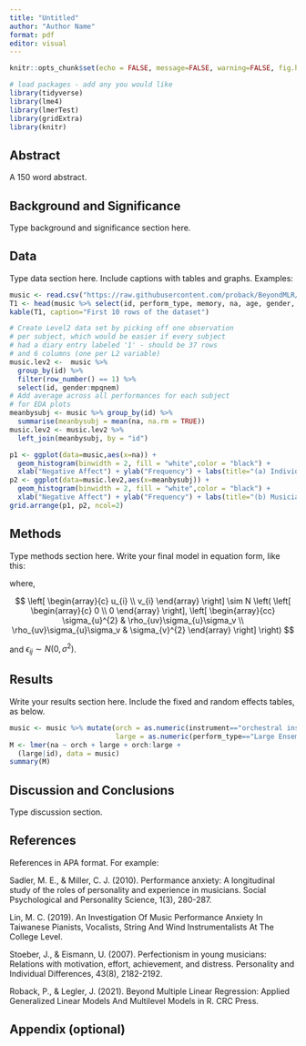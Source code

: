 ```yaml
---
title: "Untitled"
author: "Author Name"
format: pdf
editor: visual
---
```


```r
knitr::opts_chunk$set(echo = FALSE, message=FALSE, warning=FALSE, fig.height=4, fig.width=10)
```

```r
# load packages - add any you would like
library(tidyverse)
library(lme4)
library(lmerTest)
library(gridExtra)
library(knitr)
```

## Abstract

A 150 word abstract.

\newpage

## Background and Significance

Type background and significance section here.

## Data

Type data section here. Include captions with tables and graphs. Examples:

```r
music <- read.csv("https://raw.githubusercontent.com/proback/BeyondMLR/master/data/musicdata.csv")
T1 <- head(music %>% select(id, perform_type, memory, na, age, gender, instrument, years_study, mpqpem, mpqnem, mpqab ),10)       
kable(T1, caption="First 10 rows of the dataset")
```

```r
# Create Level2 data set by picking off one observation 
# per subject, which would be easier if every subject 
# had a diary entry labeled '1' - should be 37 rows 
# and 6 columns (one per L2 variable)
music.lev2 <-  music %>%
  group_by(id) %>%
  filter(row_number() == 1) %>%
  select(id, gender:mpqnem)
# Add average across all performances for each subject 
# for EDA plots
meanbysubj <- music %>% group_by(id) %>%
  summarise(meanbysubj = mean(na, na.rm = TRUE))
music.lev2 <- music.lev2 %>%
  left_join(meanbysubj, by = "id")

p1 <- ggplot(data=music,aes(x=na)) + 
  geom_histogram(binwidth = 2, fill = "white",color = "black") + 
  xlab("Negative Affect") + ylab("Frequency") + labs(title="(a) Individual Performances") 
p2 <- ggplot(data=music.lev2,aes(x=meanbysubj)) + 
  geom_histogram(binwidth = 2, fill = "white",color = "black") + 
  xlab("Negative Affect") + ylab("Frequency") + labs(title="(b) Musician Averages") 
grid.arrange(p1, p2, ncol=2)
```

## Methods

Type methods section here. Write your final model in equation form, like this:

```{=tex}
\begin{align*}
Y_{ij} & = [\alpha_{0}+\alpha_{1}\textrm{Orch}_{i}+\beta_{0}\textrm{LargeEns}_{ij}+\beta_{1}\textrm{Orch}_{i}\textrm{LargeEns}_{ij}] \\
    & + [u_{i}+v_{i}\textrm{LargeEns}_{ij}+\epsilon_{ij}]
\end{align*}
```
where,

$$
\left[ \begin{array}{c}
            u_{i} \\ v_{i}
          \end{array}  \right] \sim N \left( \left[
          \begin{array}{c}
            0 \\ 0
          \end{array} \right], \left[
          \begin{array}{cc}
            \sigma_{u}^{2} & \rho_{uv}\sigma_{u}\sigma_v \\
            \rho_{uv}\sigma_{u}\sigma_v & \sigma_{v}^{2}
          \end{array} \right] \right) 
$$

and $\epsilon_{ij}\sim N(0,\sigma^2)$.

## Results

Write your results section here. Include the fixed and random effects tables, as below.

```r
music <- music %>% mutate(orch = as.numeric(instrument=="orchestral instrument"),
                          large = as.numeric(perform_type=="Large Ensemble"))
M <- lmer(na ~ orch + large + orch:large +
  (large|id), data = music)
summary(M)
```

## Discussion and Conclusions

Type discussion section.

\newpage

## References

References in APA format. For example:

Sadler, M. E., & Miller, C. J. (2010). Performance anxiety: A longitudinal study of the roles of personality and experience in musicians. Social Psychological and Personality Science, 1(3), 280-287.

Lin, M. C. (2019). An Investigation Of Music Performance Anxiety In Taiwanese Pianists, Vocalists, String And Wind Instrumentalists At The College Level.

Stoeber, J., & Eismann, U. (2007). Perfectionism in young musicians: Relations with motivation, effort, achievement, and distress. Personality and Individual Differences, 43(8), 2182-2192.

Roback, P., & Legler, J. (2021). Beyond Multiple Linear Regression: Applied Generalized Linear Models And Multilevel Models in R. CRC Press.

\newpage

## Appendix (optional)

